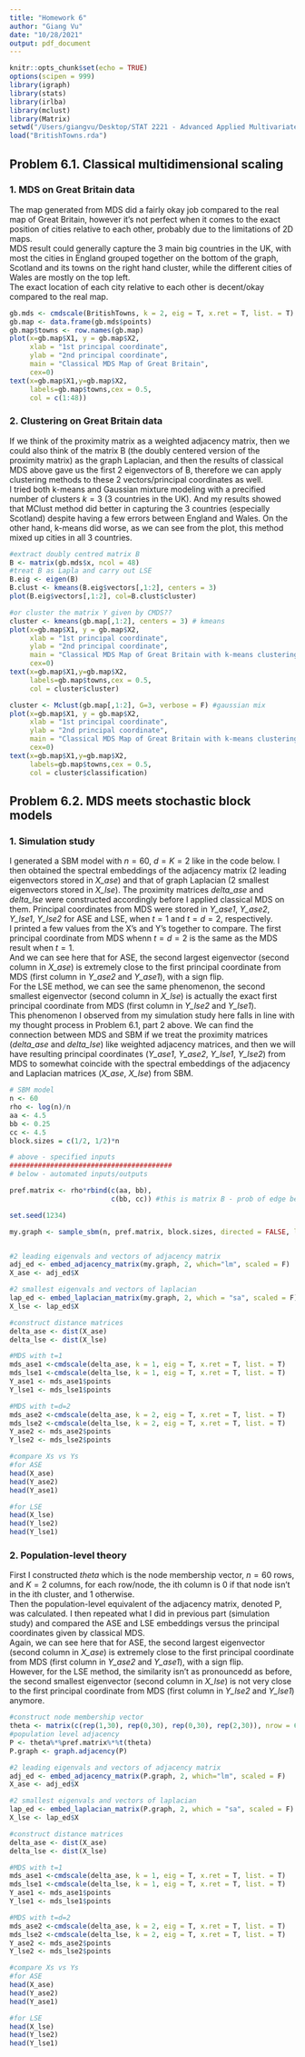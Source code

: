 ```yaml
---
title: "Homework 6"
author: "Giang Vu"
date: "10/28/2021"
output: pdf_document
---
```


```r
knitr::opts_chunk$set(echo = TRUE)
options(scipen = 999)
library(igraph)
library(stats)
library(irlba)
library(mclust)
library(Matrix)
setwd("/Users/giangvu/Desktop/STAT 2221 - Advanced Applied Multivariate Analysis/HW/HW6")
load("BritishTowns.rda")
```

## **Problem 6.1. Classical multidimensional scaling**

### **1. MDS on Great Britain data**

The map generated from MDS did a fairly okay job compared to the real map of Great Britain, however it's not perfect when it comes to the exact position of cities relative to each other, probably due to the limitations of 2D maps.\
MDS result could generally capture the 3 main big countries in the UK, with most the cities in England grouped together on the bottom of the graph, Scotland and its towns on the right hand cluster, while the different cities of Wales are mostly on the top left.\
The exact location of each city relative to each other is decent/okay compared to the real map.\

```r
gb.mds <- cmdscale(BritishTowns, k = 2, eig = T, x.ret = T, list. = T)
gb.map <- data.frame(gb.mds$points)
gb.map$towns <- row.names(gb.map)
plot(x=gb.map$X1, y = gb.map$X2, 
     xlab = "1st principal coordinate",
     ylab = "2nd principal coordinate",
     main = "Classical MDS Map of Great Britain",
     cex=0)
text(x=gb.map$X1,y=gb.map$X2,
     labels=gb.map$towns,cex = 0.5,
     col = c(1:48))
```

### **2. Clustering on Great Britain data**

If we think of the proximity matrix as a weighted adjacency matrix, then we could also think of the matrix B (the doubly centered version of the proximity matrix) as the graph Laplacian, and then the results of classical MDS above gave us the first 2 eigenvectors of B, therefore we can apply clustering methods to these 2 vectors/principal coordinates as well.\
I tried both k-means and Gaussian mixture modeling with a precified number of clusters $k=3$ (3 countries in the UK). And my results showed that MClust method did better in capturing the 3 countries (especially Scotland) despite having a few errors between England and Wales. On the other hand, k-means did worse, as we can see from the plot, this method mixed up cities in all 3 countries.\ 

```r
#extract doubly centred matrix B
B <- matrix(gb.mds$x, ncol = 48)
#treat B as Lapla and carry out LSE
B.eig <- eigen(B)
B.clust <- kmeans(B.eig$vectors[,1:2], centers = 3)
plot(B.eig$vectors[,1:2], col=B.clust$cluster)

#or cluster the matrix Y given by CMDS??
cluster <- kmeans(gb.map[,1:2], centers = 3) # kmeans
plot(x=gb.map$X1, y = gb.map$X2, 
     xlab = "1st principal coordinate",
     ylab = "2nd principal coordinate",
     main = "Classical MDS Map of Great Britain with k-means clustering",
     cex=0)
text(x=gb.map$X1,y=gb.map$X2,
     labels=gb.map$towns,cex = 0.5,
     col = cluster$cluster)

cluster <- Mclust(gb.map[,1:2], G=3, verbose = F) #gaussian mix
plot(x=gb.map$X1, y = gb.map$X2, 
     xlab = "1st principal coordinate",
     ylab = "2nd principal coordinate",
     main = "Classical MDS Map of Great Britain with k-means clustering",
     cex=0)
text(x=gb.map$X1,y=gb.map$X2,
     labels=gb.map$towns,cex = 0.5,
     col = cluster$classification)
```

## **Problem 6.2. MDS meets stochastic block models**

### **1. Simulation study**

I generated a SBM model with $n=60$, $d=K=2$ like in the code below. I then obtained the spectral embeddings of the adjacency matrix (2 leading eigenvectors stored in *X_ase*) and that of graph Laplacian (2 smallest eigenvectors stored in *X_lse*). The proximity matrices *delta_ase* and *delta_lse* were constructed accordingly before I applied classical MDS on them. Principal coordinates from MDS were stored in *Y_ase1*, *Y_ase2*, *Y_lse1*, *Y_lse2* for ASE and LSE, when $t=1$ and $t=d=2$, respectively.\
I printed a few values from the X's and Y's together to compare. The first principal coordinate from MDS whenn $t=d=2$ is the same as the MDS result when $t=1$.\
And we can see here that for ASE, the second largest eigenvector (second column in *X_ase*) is extremely close to the first principal coordinate from MDS (first column in *Y_ase2* and *Y_ase1*), with a sign flip.\
For the LSE method, we can see the same phenomenon, the second smallest eigenvector (second column in *X_lse*) is actually the exact first principal coordinate from MDS (first column in *Y_lse2* and *Y_lse1*).\
This phenomenon I observed from my simulation study here falls in line with my thought process in Problem 6.1, part 2 above. We can find the connection between MDS and SBM if we treat the proximity matrices (*delta_ase* and *delta_lse*) like weighted adjacency matrices, and then we will have resulting principal coordinates (*Y_ase1*, *Y_ase2*, *Y_lse1*, *Y_lse2*) from MDS to somewhat coincide with the spectral embeddings of the adjacency and Laplacian matrices (*X_ase*, *X_lse*) from SBM.\
 
```r
# SBM model 
n <- 60
rho <- log(n)/n
aa <- 4.5
bb <- 0.25
cc <- 4.5
block.sizes = c(1/2, 1/2)*n

# above - specified inputs
########################################
# below - automated inputs/outputs

pref.matrix <- rho*rbind(c(aa, bb),
                         c(bb, cc)) #this is matrix B - prob of edge between group i and j

set.seed(1234)

my.graph <- sample_sbm(n, pref.matrix, block.sizes, directed = FALSE, loops = TRUE)


#2 leading eigenvals and vectors of adjacency matrix
adj_ed <- embed_adjacency_matrix(my.graph, 2, which="lm", scaled = F)
X_ase <- adj_ed$X

#2 smallest eigenvals and vectors of laplacian
lap_ed <- embed_laplacian_matrix(my.graph, 2, which = "sa", scaled = F)
X_lse <- lap_ed$X

#construct distance matrices
delta_ase <- dist(X_ase)
delta_lse <- dist(X_lse)

#MDS with t=1
mds_ase1 <-cmdscale(delta_ase, k = 1, eig = T, x.ret = T, list. = T)
mds_lse1 <-cmdscale(delta_lse, k = 1, eig = T, x.ret = T, list. = T)
Y_ase1 <- mds_ase1$points
Y_lse1 <- mds_lse1$points

#MDS with t=d=2
mds_ase2 <-cmdscale(delta_ase, k = 2, eig = T, x.ret = T, list. = T)
mds_lse2 <-cmdscale(delta_lse, k = 2, eig = T, x.ret = T, list. = T)
Y_ase2 <- mds_ase2$points
Y_lse2 <- mds_lse2$points

#compare Xs vs Ys
#for ASE
head(X_ase)
head(Y_ase2)
head(Y_ase1)

#for LSE
head(X_lse)
head(Y_lse2)
head(Y_lse1)

```

### **2. Population-level theory**

First I constructed *theta* which is the node membership vector, $n=60$ rows, and $K=2$ columns, for each row/node, the ith column is 0 if that node isn't in the ith cluster, and 1 otherwise.\
Then the population-level equivalent of the adjacency matrix, denoted P, was calculated. I then repeated what I did in previous part (simulation study) and compared the ASE and LSE embeddings versus the principal coordinates given by classical MDS.\
Again, we can see here that for ASE, the second largest eigenvector (second column in *X_ase*) is extremely close to the first principal coordinate from MDS (first column in *Y_ase2* and *Y_ase1*), with a sign flip.\
However, for the LSE method, the similarity isn't as pronouncedd as before, the second smallest eigenvector (second column in *X_lse*) is not very close to the first principal coordinate from MDS (first column in *Y_lse2* and *Y_lse1*) anymore.\

```r
#construct node membership vector
theta <- matrix(c(rep(1,30), rep(0,30), rep(0,30), rep(2,30)), nrow = 60, ncol = 2, byrow = F)
#population level adjacency
P <- theta%*%pref.matrix%*%t(theta)
P.graph <- graph.adjacency(P)

#2 leading eigenvals and vectors of adjacency matrix
adj_ed <- embed_adjacency_matrix(P.graph, 2, which="lm", scaled = F)
X_ase <- adj_ed$X

#2 smallest eigenvals and vectors of laplacian
lap_ed <- embed_laplacian_matrix(P.graph, 2, which = "sa", scaled = F)
X_lse <- lap_ed$X

#construct distance matrices
delta_ase <- dist(X_ase)
delta_lse <- dist(X_lse)

#MDS with t=1
mds_ase1 <-cmdscale(delta_ase, k = 1, eig = T, x.ret = T, list. = T)
mds_lse1 <-cmdscale(delta_lse, k = 1, eig = T, x.ret = T, list. = T)
Y_ase1 <- mds_ase1$points
Y_lse1 <- mds_lse1$points

#MDS with t=d=2
mds_ase2 <-cmdscale(delta_ase, k = 2, eig = T, x.ret = T, list. = T)
mds_lse2 <-cmdscale(delta_lse, k = 2, eig = T, x.ret = T, list. = T)
Y_ase2 <- mds_ase2$points
Y_lse2 <- mds_lse2$points

#compare Xs vs Ys
#for ASE
head(X_ase)
head(Y_ase2)
head(Y_ase1)

#for LSE
head(X_lse)
head(Y_lse2)
head(Y_lse1)


```